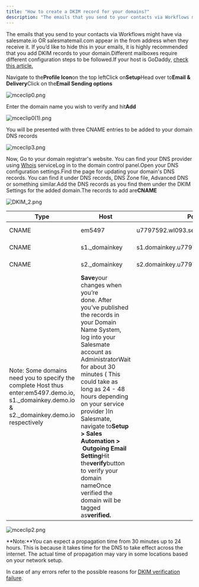 ```yaml
---
title: "How to create a DKIM record for your domains?"
description: "The emails that you send to your contacts via Workflows might have via salesmate.io OR salesmatemail.com appear in the from address when they receive"
---
```


The emails that you send to your contacts via Workflows might have via salesmate.io OR salesmatemail.com appear in the from address when they receive it. If you’d like to hide this in your emails, it is highly recommended that you add DKIM records to your domain.Different mailboxes require different configuration steps to be followed.If your host is GoDaddy, [check this article.](https://support.salesmate.io/hc/en-us/articles/360006687772)

Navigate to the**Profile Icon**on the top leftClick on**Setup**Head over to**Email & Delivery**Click on the**Email Sending options**

![mceclip0.png](./images/mceclip0-5.png)

Enter the domain name you wish to verify and hit**Add**

![mceclip0(1).png](./images/mceclip01-2.png)

You will be presented with three CNAME entries to be added to your domain DNS records

![mceclip3.png](./images/mceclip3-2.png)

Now, Go to your domain registrar's website. You can find your DNS provider using [Whois](https://www.whois.com/) serviceLog in to the domain control panel.Open your DNS configuration settings.Find the page for updating your domain's DNS records. You can find it under DNS records, DNS Zone file, Advanced DNS or something similar.Add the DNS records as you find them under the DKIM Settings for the added domain.The records to add are**CNAME**

![DKIM_2.png](./images/DKIM-2-2.png)

| Type | Host | Points to | TTL |
| --- | --- | --- | --- |
| CNAME | em5497 | u7797592.wl093.sendgrid.net | 1 Hour |
| CNAME | s1._domainkey | s1.domainkey.u7797592.wl093.sendgrid.net | 1 Hour |
| CNAME | s2._domainkey | s2.domainkey.u7797592.wl093.sendgrid.net | 1 Hour |
| Note: Some domains need you to specify the complete Host thus enter:em5497.demo.io, s1._domainkey.demo.io & s2._domainkey.demo.io respectively |**Save**your changes when you’re done. After you’ve published the records in your Domain Name System, log into your Salesmate account as AdministratorWait for about 30 minutes ( This could take as long as 24 - 48 hours depending on your service provider )In Salesmate, navigate to**Setup > Sales Automation >  Outgoing Email Setting**Hit the**verify**button to verify your domain nameOnce verified the domain will be tagged as**verified.**

![mceclip2.png](./images/mceclip2-5.png)

**Note:**You can expect a propagation time from 30 minutes up to 24 hours. This is because it takes time for the DNS to take effect across the internet. The actual time of propagation may vary in some locations based on your network setup.

In case of any errors refer to the possible reasons for [DKIM verification failure](https://support.salesmate.io/hc/en-us/articles/360006677972-DKIM-Verification-Failure-Possible-Reasons).
